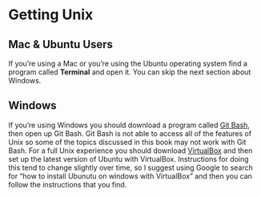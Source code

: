 # Getting Unix

## Mac & Ubuntu Users

If you're using a Mac or you're using the Ubuntu operating system find a
program called **Terminal** and open it. You can skip the next section about
Windows.

## Windows

If you're using Windows you should
download a program called [Git Bash](https://git-scm.com/downloads),
then open up Git Bash. Git Bash is not able to access all of the features of
Unix so some of the topics discussed in this book may not work with Git Bash.
For a full Unix experience you should download 
[VirtualBox](https://www.virtualbox.org/) and then set up the latest version of
Ubuntu with VirtualBox. Instructions for doing this tend to change slightly
over time, so I suggest using Google to search for "how to install Ubunutu on
windows with VirtualBox" and then you can follow the instructions that you find.